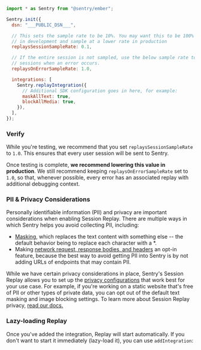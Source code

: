 ```javascript {8,12,14-20}
import * as Sentry from "@sentry/ember";

Sentry.init({
  dsn: "___PUBLIC_DSN___",

  // This sets the sample rate to be 10%. You may want this to be 100% while
  // in development and sample at a lower rate in production
  replaysSessionSampleRate: 0.1,

  // If the entire session is not sampled, use the below sample rate to sample
  // sessions when an error occurs.
  replaysOnErrorSampleRate: 1.0,

  integrations: [
    Sentry.replayIntegration({
      // Additional SDK configuration goes in here, for example:
      maskAllText: true,
      blockAllMedia: true,
    }),
  ],
});
```

### Verify

While you're testing, we recommend that you set `replaysSessionSampleRate` to `1.0`. This ensures that every user session will be sent to Sentry.

Once testing is complete, **we recommend lowering this value in production**. We still recommend keeping `replaysOnErrorSampleRate` set to `1.0`, so that, whenever possible, every error has an associated replay with additional debugging context.


### PII & Privacy Considerations

Personally identifiable information (PII) and privacy are important considerations when enabling Session Replay. There are multiple ways in which Sentry helps you avoid collecting PII, including:
- [Masking](/platforms/javascript/session-replay/privacy/#masking), which replaces the text content with something else -- the default behavior being to replace each character with a *.
- Making [network request, response bodies, and headers](/platforms/javascript/session-replay/privacy/#network-request-and-response-bodies-and-headers) an opt-in feature, because the best way to avoid getting PII into Sentry is by not adding URLs of endpoints that may contain PII.

While we have certain privacy considerations in place, Sentry's Session Replay allows you to set up the [privacy configurations](/platforms/javascript/session-replay/privacy/#privacy-configuration) that work best for your use case. For example, if you're working on a static website that's free of PII or other types of private data, you can opt out of the default text masking and image blocking settings.
To learn more about Session Replay privacy, [read our docs.](/platforms/javascript/session-replay/privacy/)

### Lazy-loading Replay

Once you've added the integration, Replay will start automatically. If you don't want to start it immediately (lazy-load it), you can use `addIntegration`:

<PlatformContent includePath="configuration/integrations/lazy-loading-replay" />
